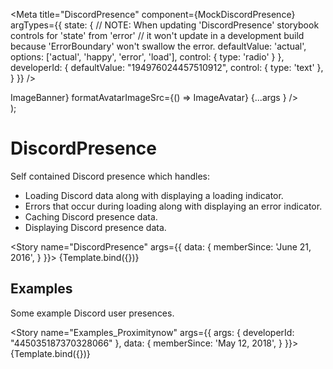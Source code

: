 
<Meta title="DiscordPresence" component={MockDiscordPresence}
  argTypes={{
    state: {
      // NOTE: When updating 'DiscordPresence' storybook controls for 'state' from 'error'
      //       it won't update in a development build because 'ErrorBoundary' won't swallow the error.
      defaultValue: 'actual',
      options: ['actual', 'happy', 'error', 'load'],
      control: { type: 'radio' }
    },
    developerId: {
      defaultValue: "194976024457510912",
      control: { type: 'text' },
    }
  }}
/>

  <div style={{ fontSize: '14px' }}>
    <MockDiscordPresence
      args={{ developerId: args.developerId }}
      classes={StyleDiscordPresenceDefault}
      formatBannerImageSrc={() => ImageBanner}
      formatAvatarImageSrc={() => ImageAvatar}
      {...args }
    />
  </div>
);

# DiscordPresence

Self contained Discord presence which handles:
- Loading Discord data along with displaying a loading indicator.
- Errors that occur during loading along with displaying an error indicator.
- Caching Discord presence data.
- Displaying Discord presence data.

<Story name="DiscordPresence" args={{
  data: {
    memberSince: 'June 21, 2016',
  }
}}>
  {Template.bind({})}
</Story>

## Examples

Some example Discord user presences.

<Story name="Examples_Proximitynow" args={{
  args: {
    developerId: "445035187370328066"
  },
  data: {
    memberSince: 'May 12, 2018',
  }
}}>
  {Template.bind({})}
</Story>
